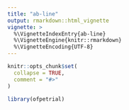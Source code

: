 ```yaml
---
title: "ab-line"
output: rmarkdown::html_vignette
vignette: >
  %\VignetteIndexEntry{ab-line}
  %\VignetteEngine{knitr::rmarkdown}
  %\VignetteEncoding{UTF-8}
---
```


```r
knitr::opts_chunk$set(
  collapse = TRUE,
  comment = "#>"
)
```

```r
library(ofpetrial)
```
